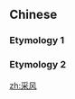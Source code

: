 {{also|采風|採風}}
==Chinese==
===Etymology 1===
{{zh-see|采風||to collect folksongs}}

===Etymology 2===
{{zh-see|採風||to understand popular customs}}

[[zh:采风]]